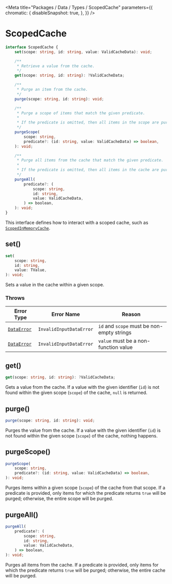 
<Meta
    title="Packages / Data / Types / ScopedCache"
    parameters={{
        chromatic: {
            disableSnapshot: true,
        },
    }}
/>

# ScopedCache

```ts
interface ScopedCache {
    set(scope: string, id: string, value: ValidCacheData): void;

    /**
     * Retrieve a value from the cache.
     */
    get(scope: string, id: string): ?ValidCacheData;

    /**
     * Purge an item from the cache.
     */
    purge(scope: string, id: string): void;

    /**
     * Purge a scope of items that match the given predicate.
     *
     * If the predicate is omitted, then all items in the scope are purged.
     */
    purgeScope(
        scope: string,
        predicate?: (id: string, value: ValidCacheData) => boolean,
    ): void;

    /**
     * Purge all items from the cache that match the given predicate.
     *
     * If the predicate is omitted, then all items in the cache are purged.
     */
    purgeAll(
        predicate?: (
            scope: string,
            id: string,
            value: ValidCacheData,
        ) => boolean,
    ): void;
}
```

This interface defines how to interact with a scoped cache, such as <a href="./?path=/docs/packages-data-exports-scopedinmemorycache--docs">`ScopedInMemoryCache`</a>.

## set()

```ts
set(
    scope: string,
    id: string,
    value: TValue,
): void;
```

Sets a value in the cache within a given scope.

### Throws

| Error Type                                        | Error Name              | Reason                                     |
| ------------------------------------------------- | ----------------------- | ------------------------------------------ |
| <a href="./?path=/docs/packages-data-exports-dataerror--docs">`DataError`</a> | `InvalidInputDataError` | `id` and `scope` must be non-empty strings |
| <a href="./?path=/docs/packages-data-exports-dataerror--docs">`DataError`</a> | `InvalidInputDataError` | `value` must be a non-function value       |

## get()

```ts
get(scope: string, id: string): ?ValidCacheData;
```

Gets a value from the cache. If a value with the given identifier (`id`) is not found within the given scope (`scope`) of the cache, `null` is returned.

## purge()

```ts
purge(scope: string, id: string): void;
```

Purges the value from the cache. If a value with the given identifier (`id`) is not found within the given scope (`scope`) of the cache, nothing happens.

## purgeScope()

```ts
purgeScope(
    scope: string,
    predicate?: (id: string, value: ValidCacheData) => boolean,
): void;
```

Purges items within a given scope (`scope`) of the cache from that scope. If a predicate is provided, only items for which the predicate returns `true` will be purged; otherwise, the entire scope will be purged.

## purgeAll()

```ts
purgeAll(
    predicate?: (
        scope: string,
        id: string,
        value: ValidCacheData,
    ) => boolean,
): void;
```

Purges all items from the cache. If a predicate is provided, only items for which the predicate returns `true` will be purged; otherwise, the entire cache will be purged.
